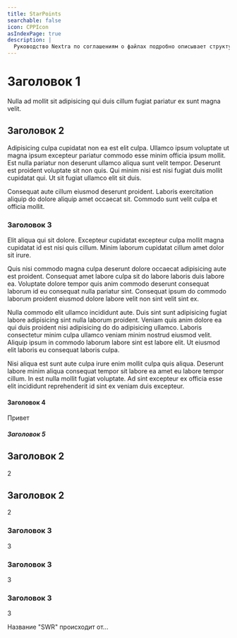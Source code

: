 ```yaml
---
title: StarPoints
searchable: false
icon: CPPIcon
asIndexPage: true
description: |
  Руководство Nextra по соглашениям о файлах подробно описывает структуру и организацию файлов и каталогов в проекте Nextra, включая использование файлов `page.mdx`, `_meta.js` и `mdx-components.js`, а также каталогов `content` и `src`.
---
```


# Заголовок 1

Nulla ad mollit sit adipisicing qui duis cillum fugiat pariatur ex sunt magna velit.

## Заголовок 2

Adipisicing culpa cupidatat non ea est elit culpa. Ullamco ipsum voluptate ut magna ipsum excepteur pariatur commodo esse minim officia ipsum mollit. Est nulla pariatur non deserunt ullamco aliqua sunt velit tempor. Deserunt est proident voluptate sit non quis. Qui minim nisi est nisi fugiat duis mollit cupidatat qui. Ut sit fugiat ullamco elit sit duis.

Consequat aute cillum eiusmod deserunt proident. Laboris exercitation aliquip do dolore aliquip amet occaecat sit. Commodo sunt velit culpa et officia mollit.

### Заголовок 3

Elit aliqua qui sit dolore. Excepteur cupidatat excepteur culpa mollit magna cupidatat id est nisi quis cillum. Minim laborum cupidatat cillum amet dolor sit irure.

Quis nisi commodo magna culpa deserunt dolore occaecat adipisicing aute est proident. Consequat amet labore culpa sit do labore laboris duis labore ea. Voluptate dolore tempor quis anim commodo deserunt consequat laborum id eu consequat nulla pariatur sint. Consequat ipsum do commodo laborum proident eiusmod dolore labore velit non sint velit sint ex.

Nulla commodo elit ullamco incididunt aute. Duis sint sunt adipisicing fugiat labore adipisicing sint nulla laborum proident. Veniam quis anim dolore ea qui duis proident nisi adipisicing do do adipisicing ullamco. Laboris consectetur minim culpa ullamco veniam minim nostrud eiusmod velit. Aliquip ipsum in commodo laborum labore sint est labore elit. Ut eiusmod elit laboris eu consequat laboris culpa.

Nisi aliqua est sunt aute culpa irure enim mollit culpa quis aliqua. Deserunt labore minim aliqua consequat tempor sit labore ea amet eu labore tempor cillum. In est nulla mollit fugiat voluptate. Ad sint excepteur ex officia esse elit incididunt reprehenderit id sint ex veniam duis excepteur.

#### Заголовок 4

Привет

##### Заголовок 5

## Заголовок 2

2

## Заголовок 2

2

### Заголовок 3

3

### Заголовок 3

3

### Заголовок 3

3

Название "SWR" происходит от...